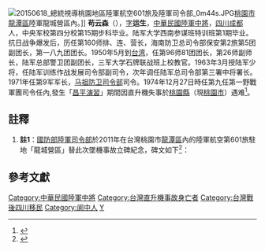 [[File:20150618_總統視導桃園地區陸軍航空601旅及陸軍司令部_0m44s.JPG|thumb]][[桃園市|桃園市]][[龍潭區_(台灣)|龍潭區]]陸軍龍城營區內。]]
'''苟云森'''（{{bd|1920年|8月10日|1974年|12月27日|catIdx=G}}），[[表字|字]]'''运生'''，[[中華民國陸軍|中華民國陸軍]][[中將|中將]]，[[四川省|四川]][[成都|成都]]人，中央军校第四分校第15期步科毕业。陆军大学西南参谋班特训班第1期毕业。抗日战争爆发后，历任第160师排、连、营长，海南防卫总司令部保安第2旅第5团副团长，第一八九团团长。1950年5月到[[台湾|台湾]]，任第96师81团团长，第26师副师长，陆军总部警卫团副团长，三军大学石牌联战班上校教官。1963年3月授陆军少将，任陆军训练作战发展司令部副司令，次年调任陆军总司令部第三署中将署长。1971年任第9军军长，[[陸軍馬祖防衛指揮部|马祖防卫司令部]]司令。1974年12月27日時任第九任第一野戰軍團司令任內,發生「[[1974年中華民國陸軍UH-1H直升機墜毀事故|昌平演習]]」期間因直升機失事於[[桃園縣|桃園縣]]（現[[桃園市|桃園市]]）遇难{{ref label|昌平演習|註1|}}<ref name="墜毀">{{Cite news |url=http://www.ettoday.net/news/20111228/15437.htm |title=昌平演習意外墜機　多位將官殉職陸軍立碑紀念 |date=2011-12-28 |publisher=[[ETtoday_東森新聞雲|ETtoday 東森新聞雲]] |archiveurl=https://archive.is/20130502074701/http://www.ettoday.net/news/20111228/15437.htm |archivedate=2013-05-02 |deadurl=yes }}</ref>。

==註釋==
# '''註1'''{{note|昌平演習}}：[[國防部陸軍司令部|國防部陸軍司令部]]於2011年在台灣桃園市[[龍潭區_(台灣)|龍潭區]]內的陸軍航空第601旅駐地「龍城營區」替此次墜機事故立碑紀念，碑文如下<ref name="昌平">{{Cite web |url=http://www.president.gov.tw/Default.aspx?tabid=131&rmid=514&itemid=34942 |publisher=[[中華民國總統府|中華民國總統府]] |title=總統視導桃園地區陸軍航空601旅及陸軍司令部（影片0分44秒） |date=2015-06-18 |archiveurl=https://web.archive.org/web/20170426181059/http://www.president.gov.tw/Default.aspx?tabid=131&rmid=514&itemid=34942 |archivedate=2017-04-26 |deadurl=yes }}</ref>：{{cquote|<big>'''昌平演習殉難將士紀念碑誌'''</big><br>昌平操演展經綸　督訓宣猷南北巡<br>鐵翼凌空觀壁壘　風雲不測暗星辰<br>墜機殉職人天隔　慕烈褒忠碑碣新<br>殷鑑千秋資教戰　敬揚勳澤鏤貞珉<br>「昌平演習」係陸軍師指揮所高司演習，以第六十八師演南軍、第十七師演北軍之攻防戰守，時為民國六十三年十二月二十七日，陸軍總司令[[于豪章|-{zh-hans:于; zh-hant:于;}-豪章]]上將偕7、347號直升機赴北軍視察，詎天候突變，先後墜毀於桃園楊梅及觀音等地，雖陸航飛安因此教訓而臻制度化之改善，然應劫將士皆國之楨幹，忠勤懋績，勳澤垂型，允宜樹碑欽表，並以此殷鑑，戒慎乎運籌教戰，增益于飛行安全，強固國防，確臻不可勝之境，則堪慰殉職忠烈在天之靈歟。<br>殉職者計有總部主任張雯澤中將、第一軍團司令苟雲森中將、第十軍軍長馮應本少將、總部情報署長陳榮堂少將、後勤署長陳清琪少將、通信署副署長常啟宇少將、總司令室主任朱世祺上校、總部主任侍從官李明典中校、正駕駛張胡繩上尉、副駕駛徐坤錦上尉、呂理河中尉、機工長王世清士官長、何功輝上士等十三員。重傷者計有總司令[[于豪章|-{zh-hans:于; zh-hant:于;}-豪章]]上將、國防部聯訓部督考官張兆聰中將、正駕駛梁臺生中尉及強忍腿骨斷折劇痛，浴血爬出攔車馳救的總司令侍從官[[高華柱|高華柱]]上尉等四員。<br>　　　　國防部陸軍司令部　謹識<br>中華民國一〇〇年十二月二十七日}}

== 參考文獻 ==
{{Reflist}}

[[Category:中華民國陸軍中將|Category:中華民國陸軍中將]]
[[Category:台灣直升機事故身亡者|Category:台灣直升機事故身亡者]]
[[Category:台灣戰後四川移民|Category:台灣戰後四川移民]]
[[Category:阆中人|Category:阆中人]]
[[Category:苟姓|Y]]